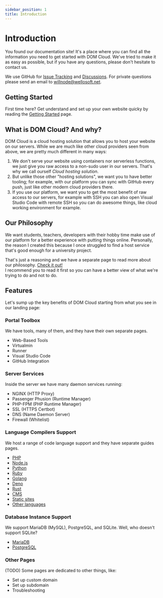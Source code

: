 ```yaml
---
sidebar_position: 1
title: Introduction
---
```


# Introduction

You found our documentation site! It's a place where you can find all the information you need to get started with DOM Cloud. We've tried to make it as easy as possible, but if you have any questions, please don't hesitate to contact us.

We use GitHub for [Issue Tracking](https://github.com/domcloud/domcloud-io/issues) and [Discussions](https://github.com/domcloud/domcloud-io/discussions). For private questions please send an email to [willnode@wellosoft.net](mailto:willnode@wellosoft.net).


## Getting Started

First time here? Get understand and set up your own website quicky by reading the [Getting Started](./getting-started.md) page.

## What is DOM Cloud? And why?

DOM Cloud is a cloud hosting solution that allows you to host your website on our servers. While we are much like other cloud providers seen from above, we are pretty much different in many ways:

1. We don't serve your website using containers nor serverless functions, we just give you raw access to a non-sudo user in our servers. That's why we call ourself *Cloud hosting solution*.
2. But unlike those other "hosting solutions", we want you to have better tooling; for example, with our platform you can sync with GitHub every push, just like other modern cloud providers there.
3. If you use our platform, we want you to get the most benefit of raw access to our servers, for example with SSH you can also open Visual Studio Code with remote SSH so you can do awesome things, like cloud working environment for example.


## Our Philosophy

We want students, teachers, developers with their hobby time make use of our platform for a better experience with putting things online. Personally, the reason I created this because I once struggled to find a host service that's good enough for a university project.

That's just a reasoning and we have a separate page to read more about our philosophy. [Check it out!](./philosophy.md) <br/>I recommend you to read it first so you can have a better view of what we're trying to do and not to do.

## Features

Let's sump up the key benefits of DOM Cloud starting from what you see in our landing page:

### Portal Toolbox

We have tools, many of them, and they have their own separate pages.

+ Web-Based Tools
+ Virtualmin
+ Runner
+ Visual Studio Code
+ GitHub Integration

### Server Services

Inside the server we have many daemon services running:

+ NGINX (HTTP Proxy)
+ Passenger Phusion (Runtime Manager)
+ PHP-FPM (PHP Runtime Manager)
+ SSL (HTTPS Certbot)
+ DNS (Name Daemon Server)
+ Firewall (Whitelist)

### Language Compilers Support

We host a range of code language support and they have separate guides pages.

+ [PHP](../deployment/php.md)
+ [Node.js](../deployment/node.md)
+ [Python](../deployment/python.md)
+ [Ruby](../deployment/ruby.md)
+ [Golang](../deployment/go.md)
+ [Deno](../deployment/deno.md)
+ [Rust](../deployment/rust.md)
+ [CMS](../deployment/cms.md)
+ [Static sites](../deployment/static-site.md)
+ [Other languages](../deployment/)

### Database Instance Support

We support MariaDB (MySQL), PostgreSQL, and SQLite. Well, who doesn't support SQLite?

+ [MariaDB](../features/database.md)
+ [PostgreSQL](../features/database.md)

### Other Pages

(TODO) Some pages are dedicated to other things, like:

+ Set up custom domain
+ Set up subdomain
+ Troubleshooting
